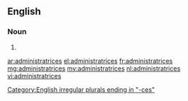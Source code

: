 ==English==

===Noun===
{{head|en|plural}}

# {{plural of|administratrix|lang=en}}

[[Category:English irregular plurals ending in "-ces"]]

[[ar:administratrices]]
[[el:administratrices]]
[[fr:administratrices]]
[[mg:administratrices]]
[[my:administratrices]]
[[nl:administratrices]]
[[vi:administratrices]]